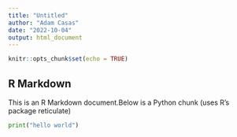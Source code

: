 ```yaml
---
title: "Untitled"
author: "Adam Casas"
date: "2022-10-04"
output: html_document
---
```


```r
knitr::opts_chunk$set(echo = TRUE)
```

## R Markdown

This is an R Markdown document.Below is a Python chunk (uses R's package reticulate) 


```python
print("hello world")
```